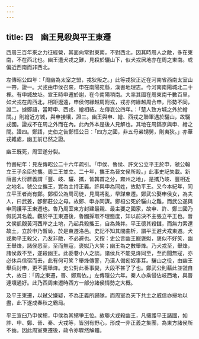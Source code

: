 ```yaml
---
---
---
```

title: 四　幽王見殺與平王東遷
---




西周三百年來之力征經營，其面向常對東南，不對西北，因其時周人之敵，多在東南，不在西北也。幽王遭犬戎之難，見殺於驪山下，似犬戎居地亦在周之東南。或偏近西南而非西北。

左傳昭公四年：「周幽為太室之盟，戎狄叛之。」此等戎狄正近在河南省西南太室山一帶，證一。犬戎由申侯召來，申在南陽宛縣，漢書地理志。今河南南陽城北二十裡。有申城故址。宣王時申遷於謝，在今南陽稍南。大率其國在周東南千數百里，如犬戎在周西北，相距遼遠，申侯何緣越周附戎，戎亦何緣越周合申，形勢不同，證二。據鄭語，當時申、西戎、繒相結。左傳哀公四年。：「楚人致方城之外於繒關。」則繒近方城，與申接壤，證三。幽王與申、繒、西戎之聯軍遇於驪山，故驪戎國。證戎不在周之外而在內。此內外本是後人見解也。其地在周鎬京與申、繒之間。證四。鄭語，史伯之告鄭恒公日：「四方之國，非五母弟甥舅，則夷狄。」亦華戎雜處，幽王前已然之證。

幽王既死，周室遂分裂。

竹書紀年：見左傳昭公二十六年疏引。「申侯、魯侯、許文公立平王於申，虢公翰立王子余臣於攜。周二王並立。二十年，攜王為晉文侯所殺。」此事史記失載。新唐書大衍暦義謂「豐、岐、驪、攜，皆鶉首之分，雍州之地」，是攜乃岐、豐相近之地名。虢公立攜王，實為主持正義。許與申為同姓，故助平王。又今本紀年，同立平王者尚有鄭。鄭桓公為周司徒，見周將亂，早謀東遷。鄭武公娶申侯女，為夫人，曰武姜，卽鄭莊公之母。故鄭、申亦同謀。鄭桓公死於驪山之難，而武公遂與申同護平王東遷也。魯乃周室東方封建最親、最主要之國家，故申、許、鄭三國乃假託其名義。觀於平王東遷後，魯國採取不理態度，知以前決不主張立平王也。晉文侯凱覦黃河西岸之土地，乃起兵殺攜王，自為兼并。平王德其殺讎，而無力索還故土，立於申乃暫局，於是東遷洛邑。史記不知其間曲析，謂平王避犬戎東遷。犬戎助平王殺父，乃友非敵，不必避也。又按：史公言幽王寵褒姒，褒似不好笑，幽王舉烽，諸侯悉至，至而無寇，褒姒乃大笑；幽王為之數舉烽。乃犬戎至，舉烽，諸侯救不至，遂殺幽王。此委巷小人之談。諸侯兵不能見烽同至，至而聞無寇，亦必休兵信宿而去，此有何可笑？舉烽傳警，乃漢人備匈奴事耳。驪山之役，由幽王舉兵討申，更不需舉烽。史公對此番事變，大段不甚了了也。鄭武公則藉此並虢自大，故日：「周之東遷，晉、鄭焉依。」左傳隱公六年。秦人亦乘侵佔岐西地，與晉連壤通好。此乃西周東遷時西方一部分諸侯情勢之大概。

及平王東遷，以弑父嫌疑，不為正義所歸隊，而周室為天下共主之威信亦掃地以盡，此下遂成春秋之霸局。

平王宣臼乃申侯甥，申侯為其甥爭王位。故聯犬戎殺幽王，凡擁護平王諸國，如許、申、鄭、晉、秦、犬戎等，皆別有野心，形成一非正義之集團，為東方諸侯所不齒。因此周室東遷後，政令亦驟然解體。